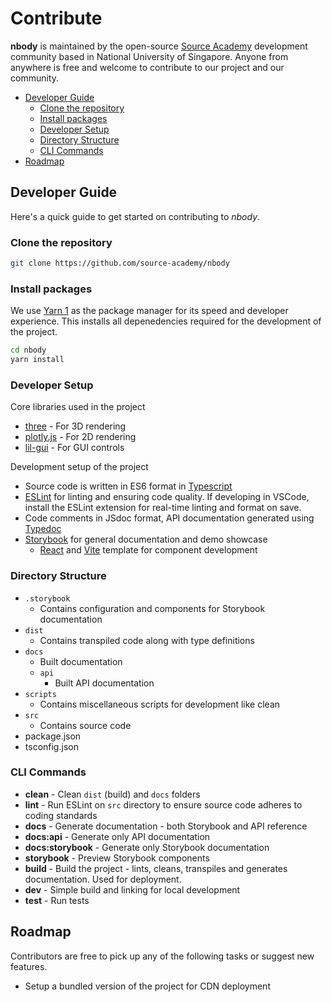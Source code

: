 
<Meta title="Contribute" />

# Contribute

**nbody** is maintained by the open-source [Source Academy](https://github.com/source-academy/) development community based in National University of Singapore. Anyone from anywhere is free and welcome to contribute to our project and our community.

  - [Developer Guide](#developer-guide)
    - [Clone the repository](#clone-the-repository)
    - [Install packages](#install-packages)
    - [Developer Setup](#developer-setup)
    - [Directory Structure](#directory-structure)
    - [CLI Commands](#cli-commands)
  - [Roadmap](#roadmap)
## Developer Guide

Here's a quick guide to get started on contributing to _nbody_.

### Clone the repository

```bash
git clone https://github.com/source-academy/nbody
```

### Install packages

We use [Yarn 1](https://classic.yarnpkg.com/lang/en/) as the package manager for its speed and developer experience. This installs all depenedencies required for the development of the project.

```bash
cd nbody
yarn install
```

### Developer Setup

Core libraries used in the project
- [three](https://threejs.org/) - For 3D rendering
- [plotly.js](https://plotly.com/javascript/) - For 2D rendering
- [lil-gui](https://lil-gui.georgealways.com/) - For GUI controls

Development setup of the project

- Source code is written in ES6 format in [Typescript](https://www.typescriptlang.org/)
- [ESLint](https://eslint.org/) for linting and ensuring code quality. If developing in VSCode, install the ESLint extension for real-time linting and format on save.
- Code comments in JSdoc format, API documentation generated using [Typedoc](https://typedoc.org/)
- [Storybook](https://storybook.js.org/) for general documentation and demo showcase
  - [React](https://react.dev/) and [Vite](https://vitejs.dev/) template for component development

### Directory Structure

- `.storybook`
  - Contains configuration and components for Storybook documentation
- `dist`
  - Contains transpiled code along with type definitions
- `docs`
  - Built documentation
  - `api`
    - Built API documentation
- `scripts`
  - Contains miscellaneous scripts for development like clean
- `src`
  - Contains source code
- package.json
- tsconfig.json



### CLI Commands

- **clean** - Clean `dist` (build) and `docs` folders
- **lint** - Run ESLint on `src` directory to ensure source code adheres to coding standards
- **docs** - Generate documentation - both Storybook and API reference
- **docs:api** - Generate only API documentation
- **docs:storybook** - Generate only Storybook documentation
- **storybook** - Preview Storybook components
- **build** - Build the project - lints, cleans, transpiles and generates documentation. Used for deployment.
- **dev** - Simple build and linking for local development
- **test** - Run tests

## Roadmap

Contributors are free to pick up any of the following tasks or suggest new features.

- Setup a bundled version of the project for CDN deployment
